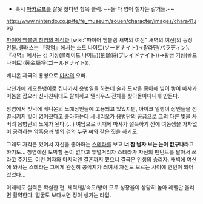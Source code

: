 * 혹시 [[마카로프]]를 잘못 쳤다면 항목 클릭. ~~둘 다 영어 철자는 같거늘.~~



http://www.nintendo.co.jp/fe/fe_museum/souen/character/images/chara41.jpg

[[파이어 엠블렘 창염의 궤적]]과 [wiki:"파이어 엠블렘 새벽의 여신" 새벽의 여신]의 등장인물. 클래스는 『창염』에서는 소드 나이트(ソードナイト)→팔라딘(パラディン). 『새벽』에서는 검 기장(블레이드 나이트)(剣騎将(ブレイドナイト))→황금 기장(골드 나이트)(黄金騎将(ゴールドナイト)).

베니온 제국의 용병으로 [[마샤]]의 오빠.

낙천가에 게으름뱅이로 집나가서 용병일을 하는데 술과 도박을 좋아해 빚이 쌓여 마샤가 이놈을 잡으러 신사친위대도 탈퇴하고 텔리우스 전체를 찾아돌아다니게 만든다.

창염에서 빚덕에 베니온의 노예상인들에 고용되고 있었지만, 아이크 일행이 상인들을 전멸시키지 빚이 없어졌다고 좋아하는데 세네리오가 용병단의 공금으로 그의 다른 빚을 사버려 용병단의 노예가 된다.(...) 여담으로 이때에 마샤가 설득하기 전에 여동생을 가차없이 공격하는 암흑용과 빛의 검의 누구 씨와 같은 짓을 하기도.

그래도 자각은 있어서 자신을 좋아하는 [[스테라]]를 보고 '''너 참 남자 보는 눈이 없구나'''라고 하기도... 창염에선 도박할 돈이 없다고 투덜거리자 스테라가 자신의 펜던트를 팔아서 쓰라고 주기도. 이런 여자와 마지막엔 결혼까지 했으니 결국은 인생의 승리자. 새벽에 여신에 와서는 스테라는 그에게 완전히 콩깍지가 씌여서 자신도 모르는 사이에 연인이 되어있었다...

이래뵈도 실력은 확실한 편, 체력/힘/속도/방어 모두 성장율이 상당히 높아 레벨만 올리면 활약한다. 얼굴도 보다보면 정이 생기는 타입.
